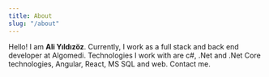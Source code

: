 ```yaml
---
title: About
slug: "/about"
---
```


Hello! I am **Ali Yıldızöz**. Currently, I work as a full stack and back end developer at Algomedi. Technologies I work with are c#, .Net and .Net Core technologies, Angular, React, MS SQL and web. Contact me.